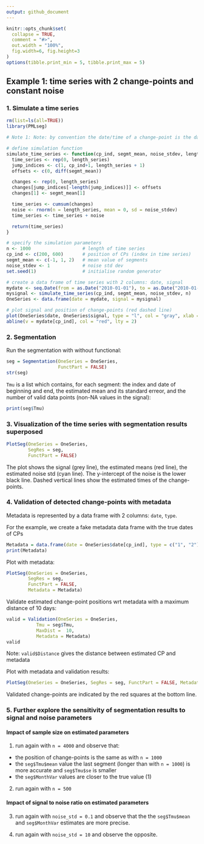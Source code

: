 ```yaml
---
output: github_document
---
```


<!-- Example1.md is generated from Example1.Rmd. Please edit that file -->

```r
knitr::opts_chunk$set(
  collapse = TRUE,
  comment = "#>",
  out.width = "100%",
  fig.width=6, fig.height=3
)
options(tibble.print_min = 5, tibble.print_max = 5)
```

## Example 1: time series with 2 change-points and constant noise

### 1. Simulate a time series

```r
rm(list=ls(all=TRUE))
library(PMLseg)

# Note 1: Note: by convention the date/time of a change-point is the date/time of the last point in the segment

# define simulation function
simulate_time_series <- function(cp_ind, segmt_mean, noise_stdev, length_series) {
  time_series <- rep(0, length_series)
  jump_indices <- c(1, cp_ind+1, length_series + 1)
  offsets <- c(0, diff(segmt_mean))

  changes <- rep(0, length_series)
  changes[jump_indices[-length(jump_indices)]] <- offsets
  changes[1] <- segmt_mean[1]

  time_series <- cumsum(changes)
  noise <- rnorm(n = length_series, mean = 0, sd = noise_stdev)
  time_series <- time_series + noise

  return(time_series)
}

# specify the simulation parameters
n <- 1000                   # length of time series
cp_ind <- c(200, 600)       # position of CPs (index in time series)
segmt_mean <- c(-1, 1, 2)   # mean value of segments
noise_stdev <- 1            # noise std dev
set.seed(1)                 # initialise random generator

# create a data frame of time series with 2 columns: date, signal
mydate <- seq.Date(from = as.Date("2010-01-01"), to = as.Date("2010-01-01")+(n-1), by = "day")
mysignal <- simulate_time_series(cp_ind, segmt_mean, noise_stdev, n)
OneSeries <- data.frame(date = mydate, signal = mysignal)

# plot signal and position of change-points (red dashed line)
plot(OneSeries$date, OneSeries$signal, type = "l", col = "gray", xlab = "date", ylab = "signal", main="Simulated time series")
abline(v = mydate[cp_ind], col = "red", lty = 2)
```

### 2. Segmentation

Run the segmentation with without functional:

```r
seg = Segmentation(OneSeries = OneSeries, 
                   FunctPart = FALSE)
str(seg)
```

`Tmu` is a list which contains, for each segment: the index and date of beginning and end, the estimated mean and its standard erreor, and the number of valid data points (non-NA values in the signal):

```r
print(seg$Tmu)
```

### 3. Visualization of the time series with segmentation results superposed

```r
PlotSeg(OneSeries = OneSeries, 
        SegRes = seg, 
        FunctPart = FALSE)
```

The plot shows the signal (grey line), the estimated means (red line), the estimated noise std (cyan line). 
The y-intercept of the noise is the lower black line. Dashed vertical lines show the estimated times of the change-points.

### 4. Validation of detected change-points with metadata

Metadata is represented by a data frame with 2 columns: `date`, `type`.

For the example, we create a fake metadata data frame with the true dates of CPs

```r
Metadata = data.frame(date = OneSeries$date[cp_ind], type = c("1", "2"))
print(Metadata)
```

Plot with metadata:

```r
PlotSeg(OneSeries = OneSeries, 
        SegRes = seg, 
        FunctPart = FALSE, 
        Metadata = Metadata) 
```

Validate estimated change-point positions wrt metadata with a maximum distance of 10 days:

```r
valid = Validation(OneSeries = OneSeries, 
           Tmu = seg$Tmu,
           MaxDist =  10,
           Metadata = Metadata)
valid
```
Note: `valid$Distance` gives the distance between estimated CP and metadata

Plot with metadata and validation results:

```r
PlotSeg(OneSeries = OneSeries, SegRes = seg, FunctPart = FALSE, Metadata = Metadata, Validated_CP_Meta = valid)
```

Validated change-points are indicated by the red squares at the bottom line.

### 5. Further explore the sensitivity of segmentation results to signal and noise parameters

#### Impact of sample size on estimated parameters

1. run again with `n = 4000` and observe that:
- the position of change-points is the same as with `n = 1000`
- the `seg$Tmu$mean` value the last segment (longer than with `n = 1000`) is more accurate and `seg$Tmu$se` is smaller
- the `seg$MonthVar` values are closer to the true value (1)

2. run again with `n = 500`

#### Impact of signal to noise ratio on estimated parameters

3. run again with `noise_std = 0.1` and observe that the the `seg$Tmu$mean` and `seg$MonthVar` estimates are more precise.
  
4. run again with `noise_std = 10` and observe the opposite.





